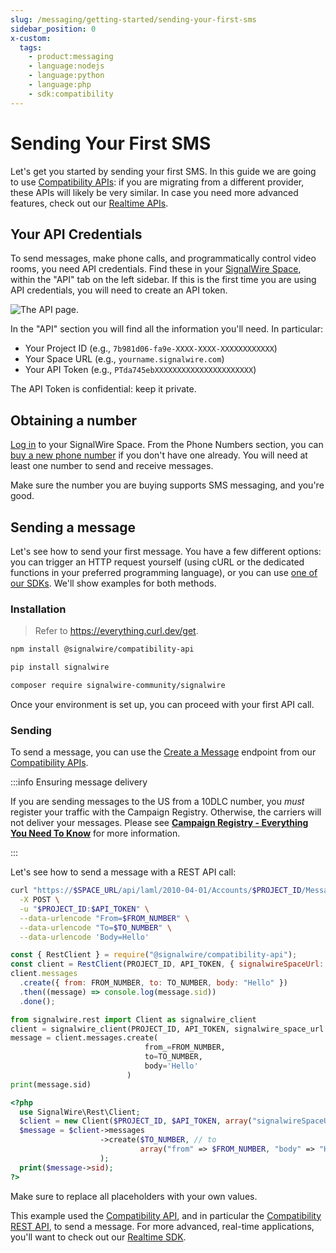 ```yaml
---
slug: /messaging/getting-started/sending-your-first-sms
sidebar_position: 0
x-custom:
  tags:
    - product:messaging
    - language:nodejs
    - language:python
    - language:php
    - sdk:compatibility
---
```



# Sending Your First SMS

Let's get you started by sending your first SMS. In this guide we are going to
use [Compatibility APIs](/rest/compatibility-api): if you are
migrating from a different provider, these APIs will likely be very similar. In
case you need more advanced features, check out our [Realtime APIs](/sdks/reference/realtime-sdk/guides/messaging/first-steps-with-messaging).

## Your API Credentials

To send messages, make phone calls, and programmatically control video rooms,
you need API credentials. Find these in your [SignalWire Space](https://signalwire.com/signin), within the "API" tab on the left sidebar.
If this is the first time you are using API credentials, you will need to create
an API token.

<Frame caption="You can find your Project ID, Space URL, and API Token from the API tab in your SignalWire Space. Make sure your token has the necessary scopes enabled.">

![The API page.](@image/dashboard/credentials/api-credentials.webp)

</Frame>


In the "API" section you will find all the information you'll need. In particular:

- Your Project ID (e.g., `7b981d06-fa9e-XXXX-XXXX-XXXXXXXXXXXX`)
- Your Space URL (e.g., `yourname.signalwire.com`)
- Your API Token (e.g., `PTda745ebXXXXXXXXXXXXXXXXXXXXXX`)

The API Token is confidential: keep it private.

## Obtaining a number

[Log in](https://signalwire.com/signin) to your SignalWire Space. From the Phone
Numbers section, you can [buy a new phone number](/platform/phone-numbers/getting-started/buying-a-phone-number) if
you don't have one already. You will need at least one number to send and
receive messages.

Make sure the number you are buying supports SMS messaging, and you're good.

## Sending a message

Let's see how to send your first message. You have a few different options: you
can trigger an HTTP request yourself (using cURL or the dedicated functions in
your preferred programming language), or you can use [one of our SDKs](/sdks). We'll show examples for both methods.

### Installation


<Tabs groupId="your-first-api-calls">

<TabItem value="curl" label="cURL">

> Refer to https://everything.curl.dev/get.

</TabItem>

<TabItem value="js" label="JavaScript" default>

```bash
npm install @signalwire/compatibility-api
```

</TabItem>

<TabItem value="python" label="Python">

```bash
pip install signalwire
```

</TabItem>

<TabItem value="php" label="PHP">

```bash
composer require signalwire-community/signalwire
```

</TabItem>

</Tabs>

Once your environment is set up, you can proceed with your first API call.

### Sending

To send a message, you can use the [Create a Message](/rest/compatibility-api/endpoints/create-message) endpoint from our
[Compatibility APIs](https://developer.signalwire.com/compatibility-api/).

:::info Ensuring message delivery

If you are sending messages to the US from a 10DLC number, you _must_ register
your traffic with the Campaign Registry. Otherwise, the carriers will not
deliver your messages. Please see [**Campaign Registry - Everything You Need To Know**](/messaging/get-started/campaign-registry) for more information.

:::

Let's see how to send a message with a REST API call:

<Tabs groupId="your-first-api-calls">

<TabItem value="curl" label="cURL">

```bash
curl "https://$SPACE_URL/api/laml/2010-04-01/Accounts/$PROJECT_ID/Messages" \
  -X POST \
  -u "$PROJECT_ID:$API_TOKEN" \
  --data-urlencode "From=$FROM_NUMBER" \
  --data-urlencode "To=$TO_NUMBER" \
  --data-urlencode 'Body=Hello'
```

</TabItem>

<TabItem value="js" label="JavaScript">

```js
const { RestClient } = require("@signalwire/compatibility-api");
const client = RestClient(PROJECT_ID, API_TOKEN, { signalwireSpaceUrl: SPACE_URL });
client.messages
  .create({ from: FROM_NUMBER, to: TO_NUMBER, body: "Hello" })
  .then((message) => console.log(message.sid))
  .done();
```

</TabItem>

<TabItem value="python" label="Python">

```python
from signalwire.rest import Client as signalwire_client
client = signalwire_client(PROJECT_ID, API_TOKEN, signalwire_space_url = SPACE_URL)
message = client.messages.create(
                              from_=FROM_NUMBER,
                              to=TO_NUMBER,
                              body='Hello'
                          )
print(message.sid)
```

</TabItem>

<TabItem value="php" label="PHP">

```php
<?php
  use SignalWire\Rest\Client;
  $client = new Client($PROJECT_ID, $API_TOKEN, array("signalwireSpaceUrl" => $SPACE_URL));
  $message = $client->messages
                    ->create($TO_NUMBER, // to
                             array("from" => $FROM_NUMBER, "body" => "Hello")
                    );
  print($message->sid);
?>
```

</TabItem>

</Tabs>

Make sure to replace all placeholders with your own values.

This example used the [Compatibility API](pathname:///compatibility-api), and in
particular the [Compatibility REST API](/rest/compatibility-api), to
send a message. For more advanced, real-time applications, you'll want to check
out our [Realtime SDK](/sdks/reference/realtime-sdk/).